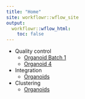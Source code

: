 ```yaml
---
title: "Home"
site: workflowr::wflow_site
output:
  workflowr::wflow_html:
    toc: false
---
```


* Quality control
    * [Organoid Batch 1](01_Organoid123_QC.html)
    * [Organoid 4](02_Organoid4_QC.html)
* Integration
    * [Organoids](03_Organoids_Integration.html)
* Clustering
    * [Organoids](04_Organoids_Integration.html)
